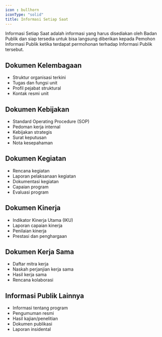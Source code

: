 ```yaml
---
icon : bullhorn
iconType: "solid"
title: Informasi Setiap Saat
---
```

Informasi Setiap Saat adalah informasi yang harus disediakan oleh Badan Publik dan siap tersedia untuk bisa langsung diberikan kepada Pemohon Informasi Publik ketika terdapat permohonan terhadap Informasi Publik tersebut.

## Dokumen Kelembagaan
- Struktur organisasi terkini
- Tugas dan fungsi unit
- Profil pejabat struktural
- Kontak resmi unit

## Dokumen Kebijakan
- Standard Operating Procedure (SOP)
- Pedoman kerja internal
- Kebijakan strategis
- Surat keputusan
- Nota kesepahaman

## Dokumen Kegiatan
- Rencana kegiatan
- Laporan pelaksanaan kegiatan
- Dokumentasi kegiatan
- Capaian program
- Evaluasi program

## Dokumen Kinerja
- Indikator Kinerja Utama (IKU)
- Laporan capaian kinerja
- Penilaian kinerja
- Prestasi dan penghargaan

## Dokumen Kerja Sama
- Daftar mitra kerja
- Naskah perjanjian kerja sama
- Hasil kerja sama
- Rencana kolaborasi

## Informasi Publik Lainnya
- Informasi tentang program
- Pengumuman resmi
- Hasil kajian/penelitian
- Dokumen publikasi
- Laporan insidental